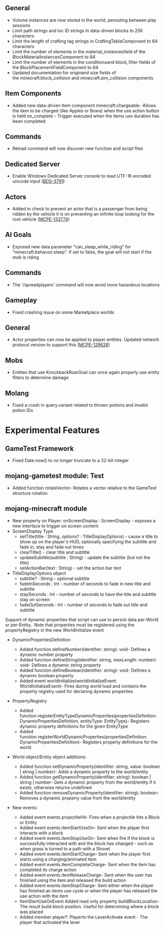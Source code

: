 



## **General**

-   Volume instances are now stored in the world, persisting between play sessions
-   Limit path strings and loc ID strings in data-driven blocks to 256 characters
-   Limit the length of crafting tag strings in CraftingTableComponent to 64 characters
-   Limit the number of elements in the material\_instancesfield of the BlockMaterialInstancesComponent to 64
-   Limit the number of elements in the conditionsand block\_filter fields of the BlockPlacementFieldComponent to 64
-   Updated documentation for originand size fields of the minecraft:block\_collision and minecraft:aim\_collision components

## **Item Components**

-   Added new data-driven Item component minecraft:chargeable- Allows the item to be charged (like Apples or Bows) when the use action button is held on\_complete - Trigger executed when the items use duration has been completed

## **Commands**

-   Reload command will now discover new function and script files

## **Dedicated Server**

-   Enable Windows Dedicated Server console to read UTF-16 encoded unicode input ([BDS-3791](https://bugs.mojang.com/browse/BDS-3791))

## **Actors**

-   Added in check to prevent an actor that is a passenger from being ridden by the vehicle it is on preventing an infinite loop looking for the root vehicle ([MCPE-133774](https://bugs.mojang.com/browse/MCPE-133774))

## **AI Goals**

-   Exposed new data parameter "can\_sleep\_while\_riding" for "minecraft.behavior.sleep". If set to false, the goal will not start if the mob is riding

## **Commands**

-   The '/spreadplayers' command will now avoid more hazardous locations

## **Gameplay**

-   Fixed crashing issue on some Marketplace worlds

## **General**

-   Actor properties can now be applied to player entities. Updated network protocol version to support this ([MCPE-129628](https://bugs.mojang.com/browse/MCPE-129628))

## **Mobs**

-   Entities that use KnockbackRoarGoal can once again properly use entity filters to determine damage

## **Molang**

-   Fixed a crash in query.variant related to thrown potions and invalid potion IDs

# **Experimental Features**

## **GameTest Framework**

-   Fixed Date.now() to no longer truncate to a 32-bit integer

## **mojang-gametest module**: Test

-   Added function rotateVector- Rotates a vector relative to the GameTest structure rotation

## **mojang-minecraft module**

-   New property on Player: onScreenDisplay : ScreenDisplay - exposes a new interface to trigger on screen content
-   ScreenDisplay Type
    -   setTitle(title : String, options? : TitleDisplayOptions) - cause a title to show up on the player's HUD, optionally specifying the subtitle and fade in, stay and fade out times
    -   clearTitle() - clear title and subtitle
    -   updateSubtitle(subtitle : String) - update the subtitle (but not the title)
    -   setActionBar(text : String) - set the action bar text
-   TitleDisplayOptions object
    -   subtitle? : String - optional subtitle
    -   fadeInSeconds : Int - number of seconds to fade in new title and subtitle
    -   staySeconds : Int - number of seconds to have the title and subtitle stay on screen
    -   fadeOutSeconds : Int - number of seconds to fade out title and subtitle

Support of dynamic properties that script can use to persist data per-World or per-Entity.  Note that properties must be registered using the propertyRegistry in the new WorldInitialize event

-   DynamicPropertiesDefinition
    -   Added function defineNumber(identifier: string): void- Defines a dynamic number property
    -   Added function defineString(identifier: string, maxLength: number): void- Defines a dynamic string property
    -   Added function defineBoolean(identifier: string): void- Defines a dynamic boolean property
    -   Added event worldInitialize(worldInitializeEvent: WorldInitializeEvent)- Fires during world load and contains the property registry used for declaring dynamic properties
-   PropertyRegistry
    -   Added function registerEntityTypeDynamicProperties(propertiesDefinition: DynamicPropertiesDefinition, entityType: EntityType)- Registers dynamic property definitions for the given EntityType
    -   Added function registerWorldDynamicProperties(propertiesDefinition: DynamicPropertiesDefinition)- Registers property definitions for the world  
          
        
-   World object/Entity object additions:
    -   Added function setDynamicProperty(identifier: string, value: boolean | string | number)- Adds a dynamic property to the world/entity
    -   Added function getDynamicProperty(identifier: string): boolean | string | number- Gets a dynamic property from the world/entity if it exists, otherwise returns undefined
    -   Added function removeDynamicProperty(identifier: string): boolean- Removes a dynamic property value from the world/entity  
          
        
-   New events:
    -   Added event events.projectileHit- Fires when a projectile hits a Block or Entity
    -   Added event events.itemStartUseOn- Sent when the player first interacts with a block
    -   Added event events.itemStopUseOn- Sent when fire if the block is successfully interacted with and the block has changed - such as when grass is turned to a path with a Shovel
    -   Added event events.itemStartCharge– Sent when the player first starts using a charging/animated item
    -   Added event events.itemCompleteCharge- Sent when the item has completed its charge action
    -   Added event events.itemReleaseCharge- Sent when the user has finished using the item and released the build action
    -   Added event events.itemStopCharge- Sent either when the player has finished an items use cycle or when the player has released the use action with the item
    -   ItemStartUseOnEvent Added read only property buildBlockLocation- The result build block position. Useful for determining where a block was placed
    -   Added member player?: Playerto the LeverActivate event - The player that activated the lever

